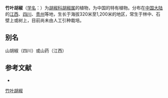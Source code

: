 {{Speciesbox
| name = 竹叶胡椒
| status = 
| status_system = 
| image =
| genus = Piper
| species = bambusaefolium
| authority = Tseng
}}

'''竹叶胡椒'''（[[学名|学名]]：{{lang|la|''Piper bambusaefolium''}}）为[[胡椒科|胡椒科]][[胡椒属|胡椒属]]的植物，为中国的特有植物。分布在[[中国大陆|中国大陆]]的[[江西|江西]]、[[四川|四川]]、[[贵州|贵州]]等地，生长于海拔320米至1,200米的地区，常生于林中、石壁上或树上，目前尚未由人工引种栽培。

== 别名 ==
山胡椒（四川）或山药（江西）

== 参考文献 ==
<div class="references-small">
* {{cite web| url =http://www.bioinfo.cn/db05/KmzwSpecies.php?action=view&id=17030| title =竹叶胡椒| work =《中国高等植物数据库全库》| publisher =中国科学院微生物研究所| author =昆明植物研究所| accessdate =2009-02-25| deadurl =yes| archiveurl =https://web.archive.org/web/20160305075832/http://www.bioinfo.cn/db05/KmzwSpecies.php?action=view&id=17030| archivedate =2016-03-05}}
</div>

[[Category:胡椒属|竹叶胡椒]]


{{植物小作品}}
